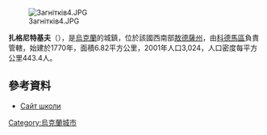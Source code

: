 [[Image:Загнітків4.JPG|right]]

{{coord|48|3|8|N|28|52|58|E|scale:30000|display=title}}

'''扎格尼特基夫'''（{{lang-uk|Загнітків}}），是[[烏克蘭|烏克蘭]]的城鎮，位於該國西南部[[敖德薩州|敖德薩州]]，由[[科德馬區|科德馬區]]負責管轄，始建於1770年，面積6.82平方公里，2001年人口3,024，人口密度每平方公里443.4人。

==參考資料==
* [http://zagskola.at.ua/ Сайт школи] {{Wayback|url=http://zagskola.at.ua/ |date=20160902020954 }}

{{Ukraine-geo-stub}}
[[Category:烏克蘭城市|Category:烏克蘭城市]]
